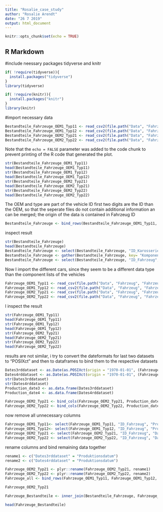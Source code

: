 ---
title: "Rosalie_case_study"
author: "Rosalie Arendt"
date: "26 7 2019"
output: html_document
---

```{r setup, include=FALSE}
knitr::opts_chunk$set(echo = TRUE)
```

## R Markdown

#include neessary packages tidyverse and knitr

```{r cars}
if( !require(tidyverse)){
  install.packages("tidyverse")
}
library(tidyverse)

if( !require(knitr)){
  install.packages("knitr")
}
library(knitr)
```

#import necessary data

```{r pressure}
Bestandteile_Fahrzeuge_OEM1_Typ11 <- read_csv2(file.path("Data", "Fahrzeug", "Bestandteile_Fahrzeuge_OEM1_Typ11.csv"))
Bestandteile_Fahrzeuge_OEM1_Typ12 <- read_csv2(file.path("Data", "Fahrzeug", "Bestandteile_Fahrzeuge_OEM1_Typ12.csv"))
Bestandteile_Fahrzeuge_OEM2_Typ21 <- read_csv2(file.path("Data", "Fahrzeug", "Bestandteile_Fahrzeuge_OEM2_Typ21.csv"))
Bestandteile_Fahrzeuge_OEM2_Typ22 <- read_csv2(file.path("Data", "Fahrzeug", "Bestandteile_Fahrzeuge_OEM2_Typ22.csv"))
```

Note that the `echo = FALSE` parameter was added to the code chunk to prevent printing of the R code that generated the plot.
```{r}
str(Bestandteile_Fahrzeuge_OEM1_Typ11)
head(Bestandteile_Fahrzeuge_OEM1_Typ11)
str(Bestandteile_Fahrzeuge_OEM1_Typ12)
head(Bestandteile_Fahrzeuge_OEM1_Typ12)
str(Bestandteile_Fahrzeuge_OEM2_Typ21)
head(Bestandteile_Fahrzeuge_OEM2_Typ21)
str(Bestandteile_Fahrzeuge_OEM2_Typ22)
head(Bestandteile_Fahrzeuge_OEM2_Typ22)
```
The OEM and type are part of the vehicle ID first two digits are the ID than the OEM, so that the seperate files do not contain additional information an can be merged; the origin of the data is contained in Fahrzeug ID
```{r}
Bestandteile_Fahrzeuge <- bind_rows(Bestandteile_Fahrzeuge_OEM1_Typ11, Bestandteile_Fahrzeuge_OEM1_Typ12, Bestandteile_Fahrzeuge_OEM2_Typ21, Bestandteile_Fahrzeuge_OEM2_Typ22)
```
inspect result
```{r}
str(Bestandteile_Fahrzeuge)
head(Bestandteile_Fahrzeuge)
Bestandteile_Fahrzeuge <- select(Bestandteile_Fahrzeuge, "ID_Karosserie", "ID_Schaltung", "ID_Sitze", "ID_Motor", "ID_Fahrzeug")
Bestandteile_Fahrzeuge <- gather(Bestandteile_Fahrzeuge, key= "Komponent type", value = "Komponenten_ID", -"ID_Fahrzeug")
Bestandteile_Fahrzeuge <- select(Bestandteile_Fahrzeuge, "ID_Fahrzeug", "Komponenten_ID")

```
Now I import the different cars, since they seem to be a different data type than the component lists of the vehicles

```{r}
Fahrzeuge_OEM1_Typ11 <- read_csv(file.path("Data", "Fahrzeug", "Fahrzeuge_OEM1_Typ11.csv"))
Fahrzeuge_OEM1_Typ12 <- read_csv2(file.path("Data", "Fahrzeug", "Fahrzeuge_OEM1_Typ12.csv"))
Fahrzeuge_OEM2_Typ21 <- read_csv(file.path("Data", "Fahrzeug", "Fahrzeuge_OEM2_Typ21.csv"))
Fahrzeuge_OEM2_Typ22 <- read_csv2(file.path("Data", "Fahrzeug", "Fahrzeuge_OEM2_Typ22.csv"))
```
I inspect the result
```{r}
str(Fahrzeuge_OEM1_Typ11)
head(Fahrzeuge_OEM1_Typ11)
str(Fahrzeuge_OEM1_Typ12)
head(Fahrzeuge_OEM1_Typ12)
str(Fahrzeuge_OEM2_Typ21)
head(Fahrzeuge_OEM2_Typ21)
str(Fahrzeuge_OEM2_Typ22)
head(Fahrzeuge_OEM2_Typ22)
```

results are not similar, i try to convert the dateformats for last two datasets to "POSIXct" and then to dataframes to bind them to the respective datasets

```{r}
Dates3rddataset <- as.Date(as.POSIXct(origin = "1970-01-01", (Fahrzeuge_OEM2_Typ21$Produktionsdatum_Origin_01011970)*86400))
Dates4rddataset <- as.Date(as.POSIXct(origin = "1970-01-01", (Fahrzeuge_OEM2_Typ22$Produktionsdatum_Origin_01011970)*86400))
str(Dates3rddataset)
str(Dates4rddataset)
Production_date3 <- as.data.frame(Dates3rddataset)
Production_date4 <- as.data.frame(Dates4rddataset)
```
```{r}
Fahrzeuge_OEM2_Typ21 <- bind_cols(Fahrzeuge_OEM2_Typ21, Production_date3)
Fahrzeuge_OEM2_Typ22 <- bind_cols(Fahrzeuge_OEM2_Typ22, Production_date4)


```
now remove all unnecessary columns 
``` {r}

Fahrzeuge_OEM1_Typ11<- select(Fahrzeuge_OEM1_Typ11, "ID_Fahrzeug", "Produktionsdatum", "Herstellernummer", "Werksnummer", "Fehlerhaft", "Fehlerhaft_Datum", "Fehlerhaft_Fahrleistung")
Fahrzeuge_OEM1_Typ12<- select(Fahrzeuge_OEM1_Typ12, "ID_Fahrzeug", "Produktionsdatum", "Herstellernummer", "Werksnummer", "Fehlerhaft", "Fehlerhaft_Datum", "Fehlerhaft_Fahrleistung")
Fahrzeuge_OEM2_Typ21 <- select(Fahrzeuge_OEM2_Typ21, "ID_Fahrzeug", "Dates3rddataset", "Herstellernummer", "Werksnummer", "Fehlerhaft", "Fehlerhaft_Datum", "Fehlerhaft_Fahrleistung")
Fahrzeuge_OEM2_Typ22 <- select(Fahrzeuge_OEM2_Typ22, "ID_Fahrzeug", "Dates4rddataset", "Herstellernummer", "Werksnummer", "Fehlerhaft", "Fehlerhaft_Datum", "Fehlerhaft_Fahrleistung")
```
rename columns and bind remaining data together

``` {r}
rename1 <- c("Dates3rddataset" = "Produktionsdatum")
rename2 <- c("Dates4rddataset" = "Produktionsdatum")

Fahrzeuge_OEM2_Typ21 <- plyr::rename(Fahrzeuge_OEM2_Typ21, rename1)
Fahrzeuge_OEM2_Typ22 <- plyr::rename(Fahrzeuge_OEM2_Typ22, rename2)
Fahrzeuge_all <- bind_rows(Fahrzeuge_OEM1_Typ11, Fahrzeuge_OEM1_Typ12, Fahrzeuge_OEM2_Typ21, Fahrzeuge_OEM2_Typ22)

```

``` {r}
Fahrzeuge_OEM2_Typ21
```
```{r}
Fahrzeuge_Bestandteile <- inner_join(Bestandteile_Fahrzeuge, Fahrzeuge_all, key = "ID_Fahrzeug" )

```

```{r}
head(Fahrzeuge_Bestandteile)
````
